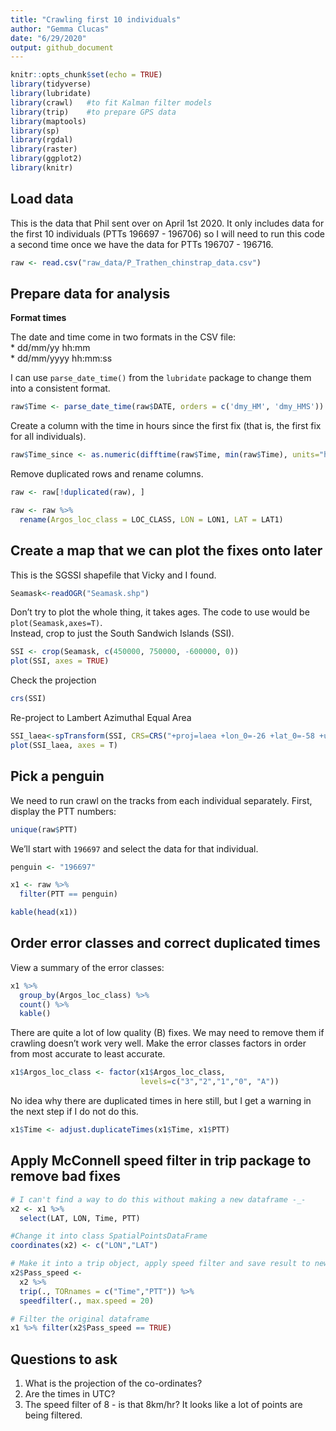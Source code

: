 ```yaml
---
title: "Crawling first 10 individuals"
author: "Gemma Clucas"
date: "6/29/2020"
output: github_document
---
```


```r
knitr::opts_chunk$set(echo = TRUE)
library(tidyverse)
library(lubridate)
library(crawl)   #to fit Kalman filter models
library(trip)    #to prepare GPS data
library(maptools)
library(sp)
library(rgdal)
library(raster)
library(ggplot2)
library(knitr)
```

## Load data

This is the data that Phil sent over on April 1st 2020. It only includes data for the first 10 individuals (PTTs 196697 - 196706) so I will need to run this code a second time once we have the data for PTTs 196707 - 196716.

```r
raw <- read.csv("raw_data/P_Trathen_chinstrap_data.csv")
```

## Prepare data for analysis

**Format times**  

The date and time come in two formats in the CSV file:  
* dd/mm/yy hh:mm  
* dd/mm/yyyy hh:mm:ss  

I can use ```parse_date_time()``` from the ```lubridate``` package to change them into a consistent format.

```r
raw$Time <- parse_date_time(raw$DATE, orders = c('dmy_HM', 'dmy_HMS'))
```

Create a column with the time in hours since the first fix (that is, the first fix for all individuals).
```r
raw$Time_since <- as.numeric(difftime(raw$Time, min(raw$Time), units="hours"))
```


Remove duplicated rows and rename columns.
```r
raw <- raw[!duplicated(raw), ]

raw <- raw %>% 
  rename(Argos_loc_class = LOC_CLASS, LON = LON1, LAT = LAT1)


```

## Create a map that we can plot the fixes onto later

This is the SGSSI shapefile that Vicky and I found.
```r
Seamask<-readOGR("Seamask.shp")
```

Don't try to plot the whole thing, it takes ages. The code to use would be ```plot(Seamask,axes=T)```.  
Instead, crop to just the South Sandwich Islands (SSI).

```r
SSI <- crop(Seamask, c(450000, 750000, -600000, 0))
plot(SSI, axes = TRUE)
```

Check the projection
```r
crs(SSI)
```

Re-project to Lambert Azimuthal Equal Area
```r
SSI_laea<-spTransform(SSI, CRS=CRS("+proj=laea +lon_0=-26 +lat_0=-58 +units=m"))
plot(SSI_laea, axes = T)
```


## Pick a penguin

We need to run crawl on the tracks from each individual separately. First, display the PTT numbers:
```r
unique(raw$PTT)
```

We'll start with ```196697``` and select the data for that individual.
```r

penguin <- "196697"

x1 <- raw %>%
  filter(PTT == penguin)

kable(head(x1))
```

## Order error classes and correct duplicated times

View a summary of the error classes:
```r
x1 %>% 
  group_by(Argos_loc_class) %>% 
  count() %>% 
  kable()
```

There are quite a lot of low quality (B) fixes. We may need to remove them if crawling doesn't work very well. Make the error classes factors in order from most accurate to least accurate.

```r
x1$Argos_loc_class <- factor(x1$Argos_loc_class,  
                             levels=c("3","2","1","0", "A")) 
```

No idea why there are duplicated times in here still, but I get a warning in the next step if I do not do this.
```r
x1$Time <- adjust.duplicateTimes(x1$Time, x1$PTT)
```


## Apply McConnell speed filter in trip package to remove bad fixes

```r
# I can't find a way to do this without making a new dataframe -_-
x2 <- x1 %>% 
  select(LAT, LON, Time, PTT) 

#Change it into class SpatialPointsDataFrame 
coordinates(x2) <- c("LON","LAT")

# Make it into a trip object, apply speed filter and save result to new variable called Pass_speed
x2$Pass_speed <- 
  x2 %>% 
  trip(., TORnames = c("Time","PTT")) %>% 
  speedfilter(., max.speed = 20) 

# Filter the original dataframe
x1 %>% filter(x2$Pass_speed == TRUE)
```



## Questions to ask

1. What is the projection of the co-ordinates?
2. Are the times in UTC?
3. The speed filter of 8 - is that 8km/hr? It looks like a lot of points are being filtered.
